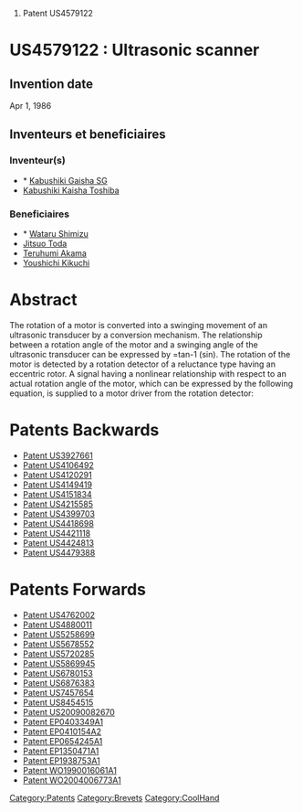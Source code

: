 # Patent US4579122





=US4579122 : Ultrasonic scanner = 



== Invention date ==

Apr 1, 1986

== Inventeurs et beneficiaires ==

=== Inventeur(s) === 
* * [[Kabushiki Gaisha SG]]
* [[Kabushiki Kaisha Toshiba]]
=== Beneficiaires === 
* * [[Wataru Shimizu]]
* [[Jitsuo Toda]]
* [[Teruhumi Akama]]
* [[Youshichi Kikuchi]]


= Abstract =

The rotation of a motor is converted into a swinging movement of an ultrasonic transducer by a conversion mechanism. The relationship between a rotation angle  of the motor and a swinging angle  of the ultrasonic transducer can be expressed by =tan-1 (sin). The rotation of the motor is detected by a rotation detector of a reluctance type having an eccentric rotor. A signal having a nonlinear relationship with respect to an actual rotation angle  of the motor, which can be expressed by the following equation, is supplied to a motor driver from the rotation detector:
= Patents Backwards =

* [[Patent US3927661]]
* [[Patent US4106492]]
* [[Patent US4120291]]
* [[Patent US4149419]]
* [[Patent US4151834]]
* [[Patent US4215585]]
* [[Patent US4399703]]
* [[Patent US4418698]]
* [[Patent US4421118]]
* [[Patent US4424813]]
* [[Patent US4479388]]
= Patents Forwards =

* [[Patent US4762002]]
* [[Patent US4880011]]
* [[Patent US5258699]]
* [[Patent US5678552]]
* [[Patent US5720285]]
* [[Patent US5869945]]
* [[Patent US6780153]]
* [[Patent US6876383]]
* [[Patent US7457654]]
* [[Patent US8454515]]
* [[Patent US20090082670]]
* [[Patent EP0403349A1]]
* [[Patent EP0410154A2]]
* [[Patent EP0654245A1]]
* [[Patent EP1350471A1]]
* [[Patent EP1938753A1]]
* [[Patent WO1990016061A1]]
* [[Patent WO2004006773A1]]
[[Category:Patents]][[Category:Brevets]][[Category:CoolHand]]